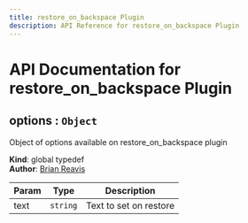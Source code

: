 ```yaml
---
title: restore_on_backspace Plugin
description: API Reference for restore_on_backspace Plugin
---
```

# API Documentation for restore_on_backspace Plugin
<a name="options"></a>

## options : <code>Object</code>
Object of options available on restore_on_backspace plugin

**Kind**: global typedef  
**Author**: [Brian Reavis](htts://github.com/brianreavis)  

| Param | Type | Description |
| --- | --- | --- |
| text | <code>string</code> | Text to set on restore |

